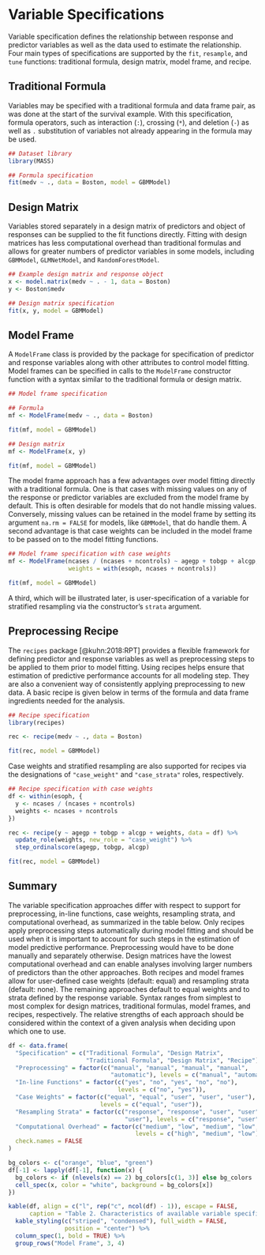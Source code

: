 # Variable Specifications

Variable specification defines the relationship between response and predictor variables as well as the data used to estimate the relationship.  Four main types of specifications are supported by the `fit`, `resample`, and `tune` functions: traditional formula, design matrix, model frame, and recipe.


## Traditional Formula

Variables may be specified with a traditional formula and data frame pair, as was done at the start of the survival example.  With this specification, formula operators, such as interaction (`:`), crossing (`*`), and deletion (`-`) as well as `.` substitution of variables not already appearing in the formula may be used.

```r
## Dataset library
library(MASS)

## Formula specification
fit(medv ~ ., data = Boston, model = GBMModel)
```


## Design Matrix

Variables stored separately in a design matrix of predictors and object of responses can be supplied to the fit functions directly.  Fitting with design matrices has less computational overhead than traditional formulas and allows for greater numbers of predictor variables in some models, including `GBMModel`, `GLMNetModel`, and `RandomForestModel`.

```r
## Example design matrix and response object
x <- model.matrix(medv ~ . - 1, data = Boston)
y <- Boston$medv

## Design matrix specification
fit(x, y, model = GBMModel)
```


## Model Frame

A `ModelFrame` class is provided by the package for specification of predictor and response variables along with other attributes to control model fitting.  Model frames can be specified in calls to the `ModelFrame` constructor function with a syntax similar to the traditional formula or design matrix.

```r
## Model frame specification

## Formula
mf <- ModelFrame(medv ~ ., data = Boston)

fit(mf, model = GBMModel)

## Design matrix
mf <- ModelFrame(x, y)

fit(mf, model = GBMModel)
```

The model frame approach has a few advantages over model fitting directly with a traditional formula.  One is that cases with missing values on any of the response or predictor variables are excluded from the model frame by default.  This is often desirable for models that do not handle missing values.  Conversely, missing values can be retained in the model frame by setting its argument `na.rm = FALSE` for models, like `GBMModel`, that do handle them.  A second advantage is that case weights can be included in the model frame to be passed on to the model fitting functions.

```r
## Model frame specification with case weights
mf <- ModelFrame(ncases / (ncases + ncontrols) ~ agegp + tobgp + alcgp, data = esoph,
                 weights = with(esoph, ncases + ncontrols))

fit(mf, model = GBMModel)
```

A third, which will be illustrated later, is user-specification of a variable for stratified resampling via the constructor's `strata` argument.


## Preprocessing Recipe

The `recipes` package [@kuhn:2018:RPT] provides a flexible framework for defining predictor and response variables as well as preprocessing steps to be applied to them prior to model fitting.  Using recipes helps ensure that estimation of predictive performance accounts for all modeling step.  They are also a convenient way of consistently applying preprocessing to new data.  A basic recipe is given below in terms of the formula and data frame ingredients needed for the analysis.

```r
## Recipe specification
library(recipes)

rec <- recipe(medv ~ ., data = Boston)

fit(rec, model = GBMModel)
```

Case weights and stratified resampling are also supported for recipes via the designations of `"case_weight"` and `"case_strata"` roles, respectively.

```r
## Recipe specification with case weights
df <- within(esoph, {
  y <- ncases / (ncases + ncontrols)
  weights <- ncases + ncontrols
})

rec <- recipe(y ~ agegp + tobgp + alcgp + weights, data = df) %>%
  update_role(weights, new_role = "case_weight") %>%
  step_ordinalscore(agegp, tobgp, alcgp)

fit(rec, model = GBMModel)
```


## Summary

The variable specification approaches differ with respect to support for preprocessing, in-line functions, case weights, resampling strata, and computational overhead, as summarized in the table below.  Only recipes apply preprocessing steps automatically during model fitting and should be used when it is important to account for such steps in the estimation of model predictive performance.  Preprocessing would have to be done manually and separately otherwise.  Design matrices have the lowest computational overhead and can enable analyses involving larger numbers of predictors than the other approaches.  Both recipes and model frames allow for user-defined case weights (default: equal) and resampling strata (default: none).  The remaining approaches default to equal weights and to strata defined by the response variable.  Syntax ranges from simplest to most complex for design matrices, traditional formulas, model frames, and recipes, respectively.  The relative strengths of each approach should be considered within the context of a given analysis when deciding upon which one to use.

```r
df <- data.frame(
  "Specification" = c("Traditional Formula", "Design Matrix",
                      "Traditional Formula", "Design Matrix", "Recipe"),
  "Preprocessing" = factor(c("manual", "manual", "manual", "manual",
                             "automatic"), levels = c("manual", "automatic")),
  "In-line Functions" = factor(c("yes", "no", "yes", "no", "no"),
                               levels = c("no", "yes")),
  "Case Weights" = factor(c("equal", "equal", "user", "user", "user"),
                          levels = c("equal", "user")),
  "Resampling Strata" = factor(c("response", "response", "user", "user",
                                 "user"), levels = c("response", "user")),
  "Computational Overhead" = factor(c("medium", "low", "medium", "low", "high"),
                                    levels = c("high", "medium", "low")),
  check.names = FALSE
)

bg_colors <- c("orange", "blue", "green")
df[-1] <- lapply(df[-1], function(x) {
  bg_colors <- if (nlevels(x) == 2) bg_colors[c(1, 3)] else bg_colors
  cell_spec(x, color = "white", background = bg_colors[x])
})

kable(df, align = c("l", rep("c", ncol(df) - 1)), escape = FALSE,
      caption = "Table 2. Characteristics of available variable specification approaches.") %>%
  kable_styling(c("striped", "condensed"), full_width = FALSE,
                position = "center") %>%
  column_spec(1, bold = TRUE) %>%
  group_rows("Model Frame", 3, 4)
```
